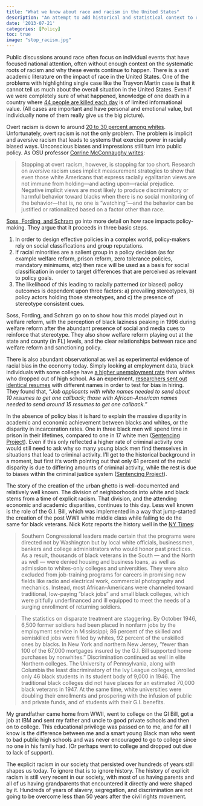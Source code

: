 ```yaml
---
title: "What we know about race and racism in the United States"
description: "An attempt to add historical and statistical context to recent events"
date: '2013-07-21'
categories: [Policy]
toc: true
image: "stop_racism.jpg"
---
```


Public discussions around race often focus on individual events that have focused national attention, often without enough context on the systematic roots of racism and why these events continue to happen. There is a vast academic literature on the impact of race in the United States. One of the problems with highlighting single case like the Trayvon Martin case is that it cannot tell us much about the overall situation in the United States. Even if we were completely sure of what happened, knowledge of one death in a country where [44 people are killed each day](https://www.cdc.gov/nchs/fastats/homicide.htm) is of limited informational value. (All cases are important and have personal and emotional value, but individually none of them really give us the big picture).

Overt racism is down to around [20 to 30 percent among whites](https://themonkeycage.org/2013/07/trayvon-martin-and-the-burden-of-being-a-black-male/). Unfortunately, overt racism is not the only problem. The problem is implicit and aversive racism that leads to systems that exercise power in racially biased ways. Unconscious biases and impressions still turn into public policy. As OSU professor [Corrine McConnaughy writes](https://themonkeycage.org/2013/07/trayvon-martin-and-the-burden-of-being-a-black-male/):

>Stopping at overt racism, however, is stopping far too short. Research on aversive racism uses implicit measurement strategies to show that even those white Americans that express racially egalitarian views are not immune from holding—and acting upon—racial prejudice. Negative implicit views are most likely to produce discriminatory or harmful behavior toward blacks when there is no social monitoring of the behavior—that is, no one is “watching”—and the behavior can be justified or rationalized based on a factor other than race.

[Soss, Fording, and Schram](https://www.amazon.com/Disciplining-Poor-Neoliberal-Paternalism-Persistent/dp/0226768775) go into more detail on how race impacts policy-making. They argue that it proceeds in three basic steps.

1. In order to design effective policies in a complex world, policy-makers rely on social classifications and group reputations.
2. If racial minorities are a salient group in a policy decision (as for example welfare reform, prison reform, zero tolerance policies, mandatory minimums, etc) then race will be used as a basis for social classification in order to target differences that are perceived as relevant to policy goals.
3. The likelihood of this leading to racially patterned (or biased) policy outcomes is dependent upon three factors: a) prevailing stereotypes, b) policy actors holding those stereotypes, and c) the presence of stereotype consistent cues.

Soss, Fording, and Schram go on to show how this model played out in welfare reform, with the perception of black laziness peaking in 1996 during welfare reform after the abundant presence of social and media cues to reinforce that stereotype. They also show welfare reform playing out at the state and county (in FL) levels, and the clear relationships between race and welfare reform and sanctioning policy.

There is also abundant observational as well as experimental evidence of racial bias in the economy today. Simply looking at employment data, black individuals with some college have [a higher unemployment rate](https://www.npr.org/2013/05/04/181053769/fewer-jobs-persistent-racial-disparity) than whites who dropped out of high school. As an experiment, [researchers sent out identical resumes](https://www.nber.org/digest/sep03/w9873.html) with different names in order to test for bias in hiring. They found that, “*Job applicants with white names needed to send about 10 resumes to get one callback; those with African-American names needed to send around 15 resumes to get one callback.*”

In the absence of policy bias it is hard to explain the massive disparity in academic and economic achievement between blacks and whites, or the disparity in incarceration rates. One in three black men will spend time in prison in their lifetimes, compared to one in 17 white men ([Sentencing Project](https://www.sentencingproject.org/wp-content/uploads/2016/01/Addressing-Racial-Disparities-in-Incarceration.pdf)). Even if this only reflected a higher rate of criminal activity one would still need to ask why so many young black men find themselves in situations that lead to criminal activity. I’ll get to the historical background in a moment, but first it’s worth pointing out that only 61 percent of the racial disparity is due to differing amounts of criminal activity, while the rest is due to biases within the criminal justice system ([Sentencing Project](https://www.sentencingproject.org/wp-content/uploads/2016/01/Addressing-Racial-Disparities-in-Incarceration.pdf)).

The story of the creation of the urban ghetto is well-documented and relatively well known. The division of neighborhoods into white and black stems from a time of explicit racism. That division, and the attending economic and academic disparities, continues to this day. Less well known is the role of the G.I. Bill, which was implemented in a way that jump-started the creation of the post WWII white middle class while failing to do the same for black veterans. Nick Kotz reports the history well in the [NY Times](https://www.nytimes.com/2005/08/28/books/review/28KOTZL.html?pagewanted=print):

>Southern Congressional leaders made certain that the programs were directed not by Washington but by local white officials, businessmen, bankers and college administrators who would honor past practices. As a result, thousands of black veterans in the South — and the North as well — were denied housing and business loans, as well as admission to whites-only colleges and universities. They were also excluded from job-training programs for careers in promising new fields like radio and electrical work, commercial photography and mechanics. Instead, most African-Americans were channeled toward traditional, low-paying ”black jobs” and small black colleges, which were pitifully underfinanced and ill equipped to meet the needs of a surging enrollment of returning soldiers.

>The statistics on disparate treatment are staggering. By October 1946, 6,500 former soldiers had been placed in nonfarm jobs by the employment service in Mississippi; 86 percent of the skilled and semiskilled jobs were filled by whites, 92 percent of the unskilled ones by blacks. In New York and northern New Jersey, ”fewer than 100 of the 67,000 mortgages insured by the G.I. Bill supported home purchases by nonwhites.” Discrimination continued as well in elite Northern colleges. The University of Pennsylvania, along with Columbia the least discriminatory of the Ivy League colleges, enrolled only 46 black students in its student body of 9,000 in 1946. The traditional black colleges did not have places for an estimated 70,000 black veterans in 1947. At the same time, white universities were doubling their enrollments and prospering with the infusion of public and private funds, and of students with their G.I. benefits.

My grandfather came home from WWII, went to college on the GI Bill, got a job at IBM and sent my father and uncle to good private schools and then on to college. This educational privilege was passed on to me, and for all I know is the difference between me and a smart young Black man who went to bad public high schools and was never encouraged to go to college since no one in his family had. (Or perhaps went to college and dropped out due to lack of support).

The explicit racism in our society that persisted over hundreds of years still shapes us today. To ignore that is to ignore history. The history of explicit racism is still very recent in our society, with most of us having parents and all of us having grandparents that encountered it directly and were shaped by it. Hundreds of years of slavery, segregation, and discrimination are not going to be overcome less than 50 years after the civil rights movement.